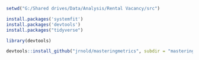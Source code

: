 

```r
setwd("G:/Shared drives/Data/Analysis/Rental Vacancy/src")

install.packages('systemfit')
install.packages('devtools')
install.packages("tidyverse")
```

```r
library(devtools)
```

```r

devtools::install_github("jrnold/masteringmetrics", subdir = "masteringmetrics")

```